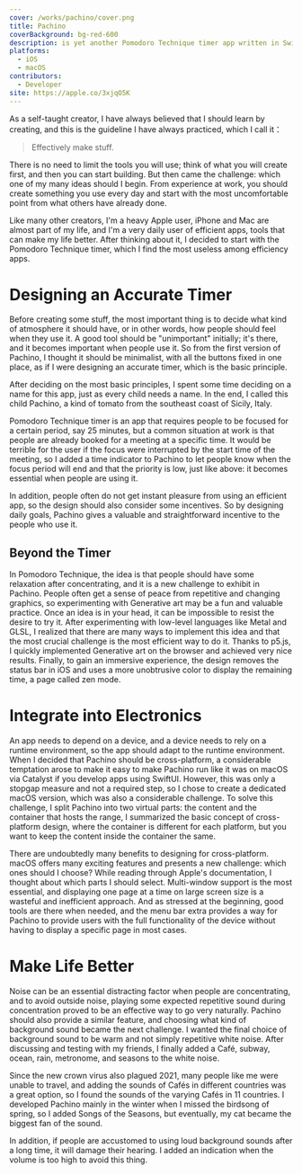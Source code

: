 ```yaml
---
cover: /works/pachino/cover.png
title: Pachino
coverBackground: bg-red-600
description: is yet another Pomodoro Technique timer app written in SwiftUI.
platforms:
  - iOS
  - macOS
contributors:
  - Developer
site: https://apple.co/3xjqO5K
---
```


As a self-taught creator, I have always believed that I should learn by creating, and this is the guideline I have always practiced, which I call it：

> Effectively make stuff.

There is no need to limit the tools you will use; think of what you will create first, and then you can start building. But then came the challenge: which one of my many ideas should I begin. From experience at work, you should create something you use every day and start with the most uncomfortable point from what others have already done.

Like many other creators, I'm a heavy Apple user, iPhone and Mac are almost part of my life, and I'm a very daily user of efficient apps, tools that can make my life better. After thinking about it, I decided to start with the Pomodoro Technique timer, which I find the most useless among efficiency apps.

# Designing an Accurate Timer

Before creating some stuff, the most important thing is to decide what kind of atmosphere it should have, or in other words, how people should feel when they use it. A good tool should be "unimportant" initially; it's there, and it becomes important when people use it. So from the first version of Pachino, I thought it should be minimalist, with all the buttons fixed in one place, as if I were designing an accurate timer, which is the basic principle.

After deciding on the most basic principles, I spent some time deciding on a name for this app, just as every child needs a name. In the end, I called this child Pachino, a kind of tomato from the southeast coast of Sicily, Italy.

Pomodoro Technique timer is an app that requires people to be focused for a certain period, say 25 minutes, but a common situation at work is that people are already booked for a meeting at a specific time. It would be terrible for the user if the focus were interrupted by the start time of the meeting, so I added a time indicator to Pachino to let people know when the focus period will end and that the priority is low, just like above: it becomes essential when people are using it.

<WorkSingleImage
  src="/works/pachino/figure-1.gif"
  width="800"
  height="500"
  alt="When people accomplish their daily goals."
  position="underH2"
/>

In addition, people often do not get instant pleasure from using an efficient app, so the design should also consider some incentives. So by designing daily goals, Pachino gives a valuable and straightforward incentive to the people who use it.

<WorkSingleImage
  src="/works/pachino/figure-2.png"
  width="1920"
  height="1080"
  alt="Timer screenshot of iOS and macOS."
  position="fullScreen"
/>

## Beyond the Timer

<WorkSingleImage
  src="/works/pachino/figure-3.gif"
  width="888"
  height="1920"
  alt="Timer screenshot of iOS and macOS."
  position="underH2"
/>

In Pomodoro Technique, the idea is that people should have some relaxation after concentrating, and it is a new challenge to exhibit in Pachino. People often get a sense of peace from repetitive and changing graphics, so experimenting with Generative art may be a fun and valuable practice. Once an idea is in your head, it can be impossible to resist the desire to try it. After experimenting with low-level languages like Metal and GLSL, I realized that there are many ways to implement this idea and that the most crucial challenge is the most efficient way to do it. Thanks to p5.js, I quickly implemented Generative art on the browser and achieved very nice results. Finally, to gain an immersive experience, the design removes the status bar in iOS and uses a more unobtrusive color to display the remaining time, a page called zen mode.

# Integrate into Electronics

An app needs to depend on a device, and a device needs to rely on a runtime environment, so the app should adapt to the runtime environment. When I decided that Pachino should be cross-platform, a considerable temptation arose to make it easy to make Pachino run like it was on macOS via Catalyst if you develop apps using SwiftUI. However, this was only a stopgap measure and not a required step, so I chose to create a dedicated macOS version, which was also a considerable challenge. To solve this challenge, I split Pachino into two virtual parts: the content and the container that hosts the range, I summarized the basic concept of cross-platform design, where the container is different for each platform, but you want to keep the content inside the container the same.

<WorkSingleImage
  src="/works/pachino/figure-4.png"
  width="1920"
  height="1080"
  alt="The in-app purchase page uses the same view and code in a different container."
  position="fullScreen"
/>

There are undoubtedly many benefits to designing for cross-platform. macOS offers many exciting features and presents a new challenge: which ones should I choose? While reading through Apple's documentation, I thought about which parts I should select. Multi-window support is the most essential, and displaying one page at a time on large screen size is a wasteful and inefficient approach. And as stressed at the beginning, good tools are there when needed, and the menu bar extra provides a way for Pachino to provide users with the full functionality of the device without having to display a specific page in most cases.

<WorkSingleImage
  src="/works/pachino/figure-5.png"
  width="1920"
  height="1080"
  alt="Designed for features of macOS."
  position="fullScreen"
/>

# Make Life Better

Noise can be an essential distracting factor when people are concentrating, and to avoid outside noise, playing some expected repetitive sound during concentration proved to be an effective way to go very naturally. Pachino should also provide a similar feature, and choosing what kind of background sound became the next challenge. I wanted the final choice of background sound to be warm and not simply repetitive white noise. After discussing and testing with my friends, I finally added a Café, subway, ocean, rain, metronome, and seasons to the white noise.

<WorkSingleImage
  src="/works/pachino/figure-6.png"
  width="1920"
  height="1080"
  alt="Screenshots of backgound sound options."
  position="fullScreen"
/>

Since the new crown virus also plagued 2021, many people like me were unable to travel, and adding the sounds of Cafés in different countries was a great option, so I found the sounds of the varying Cafés in 11 countries. I developed Pachino mainly in the winter when I missed the birdsong of spring, so I added Songs of the Seasons, but eventually, my cat became the biggest fan of the sound.

<WorkSingleImage
  src="/works/pachino/figure-7.png"
  width="1920"
  height="1080"
  alt="Café sound from 11 different countries and four season songs."
  position="inline"
/>

In addition, if people are accustomed to using loud background sounds after a long time, it will damage their hearing. I added an indication when the volume is too high to avoid this thing.

<WorkSingleImage
  src="/works/pachino/figure-8.png"
  width="1920"
  height="1080"
  alt="A simple but effective alert for excessive volume."
  position="inline"
/>
